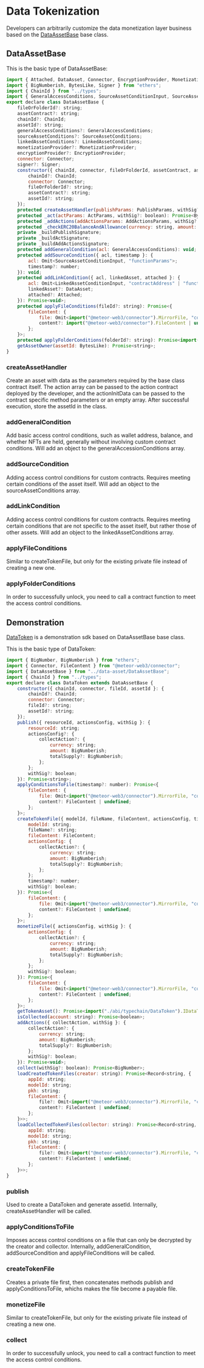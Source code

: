 
# Data Tokenization

Developers can arbitrarily customize the data monetization layer business based on the [DataAssetBase](https://github.com/pyra-marketplace/assets-sdk/blob/main/src/data-asset/DataAssetBase.ts) base class.

## DataAssetBase

This is the basic type of DataAssetBase:

```javascript
import { Attached, DataAsset, Connector, EncryptionProvider, MonetizationProvider } from "@meteor-web3/connector";
import { BigNumberish, BytesLike, Signer } from "ethers";
import { ChainId } from "../types";
import { GeneralAccessConditions, SourceAssetConditionInput, SourceAssetConditions, LinkedAssetConditions, LinkedAssetConditionInput, ActParams, PublishParams, AddActionsParams } from "./types";
export declare class DataAssetBase {
    fileOrFolderId?: string;
    assetContract?: string;
    chainId?: ChainId;
    assetId?: string;
    generalAccessConditions?: GeneralAccessConditions;
    sourceAssetConditions?: SourceAssetConditions;
    linkedAssetConditions?: LinkedAssetConditions;
    monetizationProvider?: MonetizationProvider;
    encryptionProvider?: EncryptionProvider;
    connector: Connector;
    signer?: Signer;
    constructor({ chainId, connector, fileOrFolderId, assetContract, assetId }: {
        chainId?: ChainId;
        connector: Connector;
        fileOrFolderId?: string;
        assetContract?: string;
        assetId?: string;
    });
    protected createAssetHandler(publishParams: PublishParams, withSig?: boolean): Promise<string>;
    protected _act(actParams: ActParams, withSig?: boolean): Promise<BytesLike[]>;
    protected _addActions(addActionsParams: AddActionsParams, withSig?: boolean): Promise<void>;
    protected _checkERC20BalanceAndAllowance(currency: string, amount: BigNumberish, spender: string): Promise<void>;
    private _buildPublishSignature;
    private _buildActSignature;
    private _buildAddActionsSignature;
    protected addGeneralCondition(acl: GeneralAccessConditions): void;
    protected addSourceCondition({ acl, timestamp }: {
        acl: Omit<SourceAssetConditionInput, "functionParams">;
        timestamp?: number;
    }): void;
    protected addLinkCondition({ acl, linkedAsset, attached }: {
        acl: Omit<LinkedAssetConditionInput, "contractAddress" | "functionParams" | "chain">;
        linkedAsset?: DataAsset;
        attached?: Attached;
    }): Promise<void>;
    protected applyFileConditions(fileId?: string): Promise<{
        fileContent: {
            file: Omit<import("@meteor-web3/connector").MirrorFile, "content" | "external">;
            content?: import("@meteor-web3/connector").FileContent | undefined;
        };
    }>;
    protected applyFolderConditions(folderId?: string): Promise<import("@meteor-web3/connector").StructuredFolder>;
    getAssetOwner(assetId: BytesLike): Promise<string>;
}
```

### createAssetHandler

Create an asset with data as the parameters required by the base class contract itself. The action array can be passed to the action contract deployed by the developer, and the actionInitData can be passed to the contract specific method parameters or an empty array. After successful execution, store the assetId in the class.

### addGeneralCondition

Add basic access control conditions, such as wallet address, balance, and whether NFTs are held, generally without involving custom contract conditions. Will add an object to the generalAccessionConditions array.

### addSourceCondition

Adding access control conditions for custom contracts. Requires meeting certain conditions of the asset itself. Will add an object to the sourceAssetConditions array.

### addLinkCondition

Adding access control conditions for custom contracts. Requires meeting certain conditions that are not specific to the asset itself, but rather those of other assets. Will add an object to the linkedAssetConditions array.

### applyFileConditions

Similar to createTokenFile, but only for the existing private file instead of creating a new one.

### applyFolderConditions

In order to successfully unlock, you need to call a contract function to meet the access control conditions.

## Demonstration

[DataToken](https://github.com/pyra-marketplace/assets-sdk/blob/main/src/data-token/DataToken.ts) is a demonstration sdk based on DataAssetBase base class.

This is the basic type of DataToken:

```javascript
import { BigNumber, BigNumberish } from "ethers";
import { Connector, FileContent } from "@meteor-web3/connector";
import { DataAssetBase } from "../data-asset/DataAssetBase";
import { ChainId } from "../types";
export declare class DataToken extends DataAssetBase {
    constructor({ chainId, connector, fileId, assetId }: {
        chainId?: ChainId;
        connector: Connector;
        fileId?: string;
        assetId?: string;
    });
    publish({ resourceId, actionsConfig, withSig }: {
        resourceId: string;
        actionsConfig?: {
            collectAction?: {
                currency: string;
                amount: BigNumberish;
                totalSupply?: BigNumberish;
            };
        };
        withSig?: boolean;
    }): Promise<string>;
    applyConditionsToFile(timestamp?: number): Promise<{
        fileContent: {
            file: Omit<import("@meteor-web3/connector").MirrorFile, "content" | "external">;
            content?: FileContent | undefined;
        };
    }>;
    createTokenFile({ modelId, fileName, fileContent, actionsConfig, timestamp, withSig }: {
        modelId: string;
        fileName?: string;
        fileContent: FileContent;
        actionsConfig: {
            collectAction?: {
                currency: string;
                amount: BigNumberish;
                totalSupply?: BigNumberish;
            };
        };
        timestamp?: number;
        withSig?: boolean;
    }): Promise<{
        fileContent: {
            file: Omit<import("@meteor-web3/connector").MirrorFile, "content" | "external">;
            content?: FileContent | undefined;
        };
    }>;
    monetizeFile({ actionsConfig, withSig }: {
        actionsConfig: {
            collectAction?: {
                currency: string;
                amount: BigNumberish;
                totalSupply?: BigNumberish;
            };
        };
        withSig?: boolean;
    }): Promise<{
        fileContent: {
            file: Omit<import("@meteor-web3/connector").MirrorFile, "content" | "external">;
            content?: FileContent | undefined;
        };
    }>;
    getTokenAsset(): Promise<import("./abi/typechain/DataToken").IDataToken.TokenAssetStruct>;
    isCollected(account: string): Promise<boolean>;
    addActions({ collectAction, withSig }: {
        collectAction?: {
            currency: string;
            amount: BigNumberish;
            totalSupply?: BigNumberish;
        };
        withSig?: boolean;
    }): Promise<void>;
    collect(withSig?: boolean): Promise<BigNumber>;
    loadCreatedTokenFiles(creator: string): Promise<Record<string, {
        appId: string;
        modelId: string;
        pkh: string;
        fileContent: {
            file?: Omit<import("@meteor-web3/connector").MirrorFile, "content" | "external"> | undefined;
            content?: FileContent | undefined;
        };
    }>>;
    loadCollectedTokenFiles(collector: string): Promise<Record<string, {
        appId: string;
        modelId: string;
        pkh: string;
        fileContent: {
            file?: Omit<import("@meteor-web3/connector").MirrorFile, "content" | "external"> | undefined;
            content?: FileContent | undefined;
        };
    }>>;
}
```

### publish

Used to create a DataToken and generate assetId. Internally, createAssetHandler will be called.

### applyConditionsToFile

Imposes access control conditions on a file that can only be decrypted by the creator and collector. Internally, addGeneralCondition, addSourceCondition and applyFileConditions will be called.

### createTokenFile

Creates a private file first, then concatenates methods publish and applyConditionsToFile, whichs makes the file become a payable file.

### monetizeFile

Similar to createTokenFile, but only for the existing private file instead of creating a new one.

### collect

In order to successfully unlock, you need to call a contract function to meet the access control conditions.
